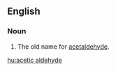 ==English==

===Noun===
{{en-noun|head=[[acetic]] [[aldehyde]]|-}}

# {{context|organic compound}} The old name for [[acetaldehyde]].

[[hu:acetic aldehyde]]